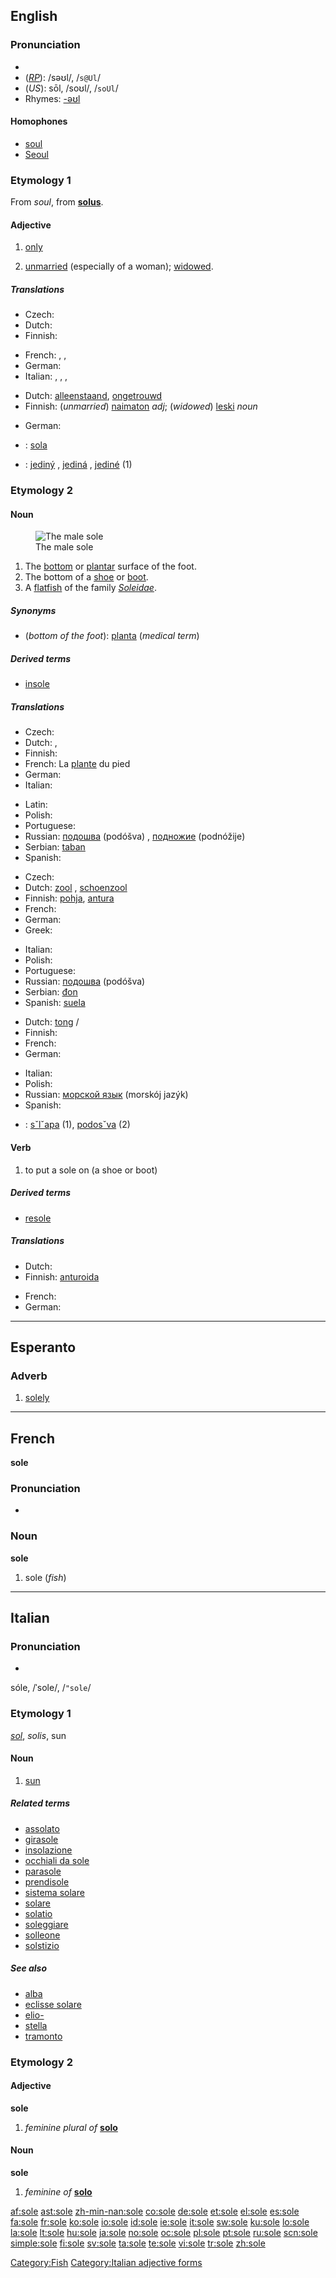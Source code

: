 {{see|Sole|søle}}
{{wikipedia|dab=sole}}
==English==

===Pronunciation===
* {{audio|En-us-sole.ogg|audio (US)}}
* (''[[RP]]''): /səʊl/, /<tt>s@Ul</tt>/
* (''US''): sōl, /soʊl/, /<tt>soUl</tt>/
* Rhymes: [[Rhymes:English:-əʊl|-əʊl]]

====Homophones====
* [[soul]]
* [[Seoul]]

===Etymology 1===
From {{OF.}} ''soul'', from {{L.}} '''[[solus]]'''.

====Adjective====
{{en-adj|-}}

# [[only]]
# {{law}} [[unmarried]] (especially of a woman); [[widowed]].

=====Translations=====
{{trans-top|Only}}
* Czech: {{t+|cs|jediný|m}}
* Dutch: {{t+|nl|enig}}
* Finnish: {{t+|fi|ainoa}}
{{trans-mid}}
* French: {{t+|fr|unique|m|f}}, {{t+|fr|seul|m}}, {{t+|fr|seule|f}}
* German: {{t+|de|einzig}}
* Italian: {{t+|it|unico|m}}, {{t-|it|unica|f}}, {{t+|it|solo|m}}, {{t+|it|sola|f}}
{{trans-bottom}}

{{trans-top|Unmarried; widowed}}
* Dutch: [[alleenstaand]], [[ongetrouwd]]
* Finnish: (''unmarried'') [[naimaton]] ''adj''; (''widowed'') [[leski]] ''noun''
{{trans-mid}}
* German: {{t-|de|alleinstehend}}
{{trans-bottom}}

{{checktrans-top}}
* {{ttbc|Esperanto}}: [[sola]]
* {{ttbc|Slovak}}: [[jediný]] {{m}}, [[jediná]] {{f}}, [[jediné]] {{n}} (1)
{{trans-bottom}}

===Etymology 2===

====Noun====
{{en-noun}}
[[Image:Right sole.JPG|thumb|The male sole]]

# The [[bottom]] or [[plantar]] surface of the foot.
# The bottom of a [[shoe]] or [[boot]].
# A [[flatfish]] of the family ''[[Soleidae]]''.

=====Synonyms=====
* (''bottom of the foot''): [[planta]] (''medical term'')

=====Derived terms=====
* [[insole]]

=====Translations=====
{{trans-top|bottom of the foot}}
* Czech: {{t-|cs|chodidlo|n}}
* Dutch: {{t+|nl|zool}}, {{t+|nl|voetzool}}
* Finnish: {{t-|fi|jalkapohja}}
* French: La [[plante]] du pied {{f}}
* German: {{t-|de|Fußsohle|f}}
* Italian: {{t+|it|pianta|f}}
{{trans-mid}}
* Latin: {{t+|la|planta}}
* Polish: {{t+|pl|podeszwa|f}}
* Portuguese: {{t+|pt|sola|f}}
* Russian: [[подошва]] (podóšva) {{f}}, [[подножие]] (podnóžije) {{n}}
* Serbian: [[taban]] {{m}}
* Spanish: {{t+|es|planta|f}}
{{trans-bottom}}

{{trans-top|bottom of a shoe or boot}}
* Czech: {{t-|cs|podrážka|f}}
* Dutch: [[zool]] {{m}}, [[schoenzool]]
* Finnish: [[pohja]], [[antura]]
* French: {{t+|fr|semelle|f}}
* German: {{t-|de|Sohle|f}}
* Greek: {{t+|el|σόλα|f|sc=Grek}}
{{trans-mid}}
* Italian: {{t+|it|suola|f}}
* Polish: {{t+|pl|podeszwa|f}}
* Portuguese: {{t+|pt|sola|f}}
* Russian: [[подошва]] (podóšva) {{f}}
* Serbian: [[đon]] {{m}}
* Spanish: [[suela]] {{f}}
{{trans-bottom}}

{{trans-top|fish}}
* Dutch: [[tong]] {{f}}/{{m}}
* Finnish: {{t-|fi|meriantura}}
* French: {{t+|fr|sole|f}}
* German: {{t+|de|Seezunge|f}}
{{trans-mid}}
* Italian: {{t+|it|sogliola|f}}
* Polish: {{t-|pl|sola|f}}
* Russian: [[морской язык]] (morskój jazýk)
* Spanish: {{t-|es|lenguado|m}}
{{trans-bottom}}

{{checktrans-top}}
* {{ttbc|Slovak}}: [[sˇlˇapa]] {{f}} (1), [[podosˇva]] {{f}} (2)
{{trans-bottom}}

====Verb====
{{en-verb|sol|ing}}

# {{transitive}} to put a sole on (a shoe or boot)

=====Derived terms=====
* [[resole]]

=====Translations=====
{{trans-top|put a sole on (a shoe or boot)}}
* Dutch: {{t+|nl|zolen}}
* Finnish: [[anturoida]]
{{trans-mid}}
* French: {{t+|fr|chausser}}
* German: {{t-|de|besohlen}}
{{trans-bottom}}

[[Category:Fish]]

----

==Esperanto==

===Adverb===
{{eo-adv}}

# [[solely]]

----

==French==
'''sole''' {{f}}

===Pronunciation===
* {{audio|Fr-sole.ogg|audio}}

===Noun===
'''sole'''

# sole (''fish'')

----

==Italian==

===Pronunciation===
* {{IPA|[ˈsole]}}
sóle, /ˈsole/, /<tt>"sole</tt>/

===Etymology 1===
{{L.}} ''[[sol#Latin|sol]]'', ''solis'', sun

====Noun====
{{it-noun|sol|m|e|i}}

# [[sun]]

=====Related terms=====
* [[assolato]]
* [[girasole]]
* [[insolazione]]
* [[occhiali da sole]]
* [[parasole]]
* [[prendisole]]
* [[sistema solare]]
* [[solare]]
* [[solatio]]
* [[soleggiare]]
* [[solleone]]
* [[solstizio]]

=====See also=====
* [[alba]]
* [[eclisse solare]]
* [[elio-]]
* [[stella]]
* [[tramonto]]

===Etymology 2===

====Adjective====
'''sole''' {{f}}

# ''feminine plural of'' '''[[solo#Italian|solo]]'''

====Noun====
'''sole''' {{f}}

# {{plural of|sola|lang=Italian}} ''feminine of'' '''[[solo#Noun|solo]]'''

[[Category:Italian adjective forms]]

[[af:sole]]
[[ast:sole]]
[[zh-min-nan:sole]]
[[co:sole]]
[[de:sole]]
[[et:sole]]
[[el:sole]]
[[es:sole]]
[[fa:sole]]
[[fr:sole]]
[[ko:sole]]
[[io:sole]]
[[id:sole]]
[[ie:sole]]
[[it:sole]]
[[sw:sole]]
[[ku:sole]]
[[lo:sole]]
[[la:sole]]
[[lt:sole]]
[[hu:sole]]
[[ja:sole]]
[[no:sole]]
[[oc:sole]]
[[pl:sole]]
[[pt:sole]]
[[ru:sole]]
[[scn:sole]]
[[simple:sole]]
[[fi:sole]]
[[sv:sole]]
[[ta:sole]]
[[te:sole]]
[[vi:sole]]
[[tr:sole]]
[[zh:sole]]